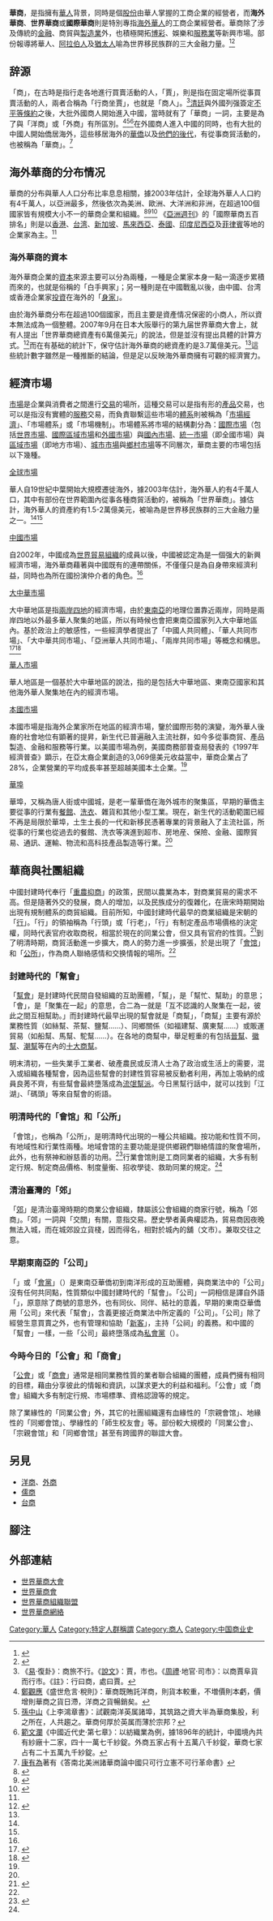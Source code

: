 {{seealso|商人|貿易家|企業家|實業家|銀行家|資本家|金融家|投資家|房地產家}}
'''華商'''，是指擁有[[華人|華人]]背景，同時是個[[股份|股份]]由華人掌握的工商企業的經營者，而'''海外華商'''、'''世界華商'''或'''國際華商'''則是特別專指[[海外華人|海外華人]]的工商企業經營者。華商除了涉及傳統的[[金融|金融]]、商貿與[[製造業|製造業]]外，也積極開拓[[博彩業|博彩]]、娛樂和[[服務業|服務業]]等新興市場。部份報導將華人、[[阿拉伯人|阿拉伯人]]及[[猶太人|猶太人]]喻為世界移民族群的三大金融力量。<ref name="gddx">{{cite news|newspaper=《发展导报》|date=2004年11月9日|title=华商成世界移民族群 三大金融力量之一|url=http://lib.gddx.gov.cn/jyxx/jyxx/200412/huacan.htm}}{{dead link|date=2018年4月 |bot=InternetArchiveBot |fix-attempted=yes }}</ref><ref name="worldandchinese">{{cite web|title=华商组织遍布全球|url=http://www.worldandchinese.org/trend/1.htm|publisher=世界华商网|deadurl=yes|archiveurl=https://web.archive.org/web/20070812154316/http://worldandchinese.org/trend/1.htm|archivedate=2007-08-12}}</ref>

==辞源==
「商」，在古時是指行走各地進行買賣活動的人，「賈」，則是指在固定場所從事買賣活動的人，兩者合稱為「行商坐賈」，也就是「商人」。<ref>《[[易經|易]]·復卦》：商旅不行。《[[說文|說文]]》：賈，市也。《[[周禮|周禮]]·地官·司市》：以商賈阜貨而行市。《註》：行曰商，處曰賈。</ref>[[清廷|清廷]]與外國列强簽定[[不平等條約|不平等條約]]之後，大批外國商人開始進入中國，當時就有了「華商」一詞，主要是為了與「洋商」或「外商」有所區別。<ref>[[鄭觀應|鄭觀應]]《盛世危言·稅則》：華商既賄託洋商，則貨本較重，不増價則本虧，價增則華商之貨日滯，洋商之貨暢銷矣。</ref><ref>[[孫中山|孫中山]]《上李鴻章書》：試觀南洋英属諸埠，其筑路之資大半為華商集股，利之所在，人共趨之。華商何厚於英属而薄於宗邦？</ref><ref>[[範文瀾|範文瀾]]《中國近代史·第七章》：以紡織業為例，據1896年的統計，中國境內共有紗廠十二家，四十一萬七千紗錠。外商五家占有十五萬八千紗錠，華商七家占有二十五萬九千紗錠。</ref>在外國商人進入中國的同時，也有大批的中國人開始僑居海外，這些移居海外的[[華僑|華僑]]以及[[華裔|他們的後代]]，有從事商貿活動的，也被稱為「華商」。<ref>[[康有為|康有為]]著有《答南北美洲諸華商論中國只可行立憲不可行革命書》</ref>

==海外華商的分布情况==
華商的分布與華人人口分布比率息息相關，據2003年估計，全球海外華人人口約有4千萬人，以亞洲最多，然後依次為美洲、歐洲、大洋洲和非洲，在超過100個國家皆有規模大小不一的華商企業和組織。<ref name="cri">{{cite news|title=世界华商大会：马哈蒂尔称中国商机无限|url=http://gb2.chinabroadcast.cn/772/2003-7-29/104@276165.htm|newspaper=国际纵横|date=2003年7月29日}}{{dead link|date=2018年4月 |bot=InternetArchiveBot |fix-attempted=yes }}</ref><ref name="us">{{cite web|title=今日美國華商|url=http://www.usccc.net/chabiz/casbizfacts.htm|publisher=U.S. Chinese Chamber of Commerce|deadurl=yes|archiveurl=https://web.archive.org/web/20101129042420/http://www.usccc.net/chabiz/casbizfacts.htm|archivedate=2010-11-29}}</ref><ref>{{cite news|title=中國式金錢觀|url=http://news.xinhuanet.com/fortune/2005-11/28/content_3846256.htm|newspaper=《韓經商業周刊》|date=2005年11月28日|deadurl=yes|archiveurl=https://web.archive.org/web/20130517205716/http://news.xinhuanet.com/fortune/2005-11/28/content_3846256.htm|archivedate=2013年5月17日}}</ref> 《[[亞洲週刊|亞洲週刊]]》的「國際華商五百排名」則是以[[香港|香港]]、[[台湾|台湾]]、[[新加坡|新加坡]]、[[馬來西亞|馬來西亞]]、[[泰國|泰國]]、[[印度尼西亞|印度尼西亞]]及[[菲律賓|菲律賓]]等地的企業家為主。<ref name="gddx"/>

===海外華商的資本===
{{seealso|華資|中資|台資|港資|澳資}}
海外華商企業的[[資本|資本]]來源主要可以分為兩種，一種是企業家本身一點一滴逐步累積而來的，也就是俗稱的「白手興家」；另一種則是在中國戰亂以後，由中國、台湾或香港企業家[[投資|投資]]在海外的「[[資金|身家]]」。

由於海外華商分布在超過100個國家，而且主要是資產情况保密的小商人，所以資本無法成為一個整體。2007年9月在日本大阪舉行的第九届世界華商大會上，就有人提出「世界華商總資產有6萬億美元」的說法，但是並沒有提出具體的計算方式。<ref name="syqw">{{cite web|publisher=沈阳侨务|date=2008年1月16日|title=2007年世界华商发展报告|url=http://www.syqw.gov.cn/syqj/qjie-mob.asp?id=6555|deadurl=yes|archiveurl=https://web.archive.org/web/20120512183021/http://syqw.gov.cn/syqj/qjie-mob.asp?id=6555|archivedate=2012年5月12日}}</ref>而在有基础的統計下，保守估計海外華商的總資產約是3.7萬億美元。<ref name="syqw"/>這些統計數字雖然是一種推斷的結論，但是足以反映海外華商擁有可觀的經濟實力。

==經濟市場==
{{seealso|市場|市場經濟}}
[[市場|市場]]是企業與消費者之間進行[[交易|交易]]的場所，這種交易可以是指有形的[[產品|產品]]交易，也可以是指沒有實體的[[服務|服務]]交易，而負責聯繫這些市場的[[體系|體系]]則被稱為「[[市場經濟|市場經濟]]」、「市場體系」或「市場機制」。市場體系將市場的結構劃分為：[[國際市場|國際市場]]（包括[[世界市場|世界市場]]、[[國際區域市場|國際區域市場]]和[[外國市場|外國市場]]）與[[國內市場|國內市場]]、[[統一市場|統一市場]]（即全國市場）與[[區域市場|區域市場]]（即地方市場）、[[城市市場|城市市場]]與[[鄉村市場|鄉村市場]]等不同層次，華商主要的市場包括以下幾種。

; [[世界經濟|全球市場]]
華人自19世紀中葉開始大規模遷徙海外，據2003年估計，海外華人約有4千萬人口，其中有部份在世界範圍內從事各種商貿活動的，被稱為「世界華商」。據估計，海外華人的資產約有1.5-2萬億美元，被喻為是世界移民族群的三大金融力量之一。<ref name="gddx"/><ref name="worldandchinese"/>

; [[中國經濟|中國市場]]
自2002年，中國成為[[世界貿易組織|世界貿易組織]]的成員以後，中國被認定為是一個强大的新興經濟市場，海外華商藉著與中國既有的連帶關係，不僅僅只是為自身帶來經濟利益，同時也為所在國扮演仲介者的角色。<ref name="cri"/>

; [[大中華地區|大中華市場]]
大中華地區是指[[兩岸四地|兩岸四地]]的經濟市場，由於[[東南亞|東南亞]]的地理位置靠近兩岸，同時是兩岸四地以外最多華人聚集的地區，所以有時候也會把東南亞國家列入大中華地區內。基於政治上的敏感性，一些經濟學者提出了「中國人共同體」、「華人共同市場」、「大中華共同市場」、「亞洲華人共同市場」、「兩岸共同市場」等概念和構思。<ref>{{cite web|author=海基會|title=兩岸與世界經濟：從「自由貿易港區」構思看兩岸經濟合作的展望|url=http://www.seftb.org/mhypage.exe?HYPAGE=/toprint/03/03_content_01.asp&weekid=41&idx=2|publisher=兩岸經貿網}}</ref><ref>{{cite web|title=兩岸共同市場兩岸和解契機？|url=http://www.crossstrait.org/version1/news_list.php?number=298|publisher=兩岸共同市場基金會}}{{dead link|date=2018年4月 |bot=InternetArchiveBot |fix-attempted=yes }}</ref>

; [[華人地區|華人市場]]
華人地區是一個基於大中華地區的說法，指的是包括大中華地區、東南亞國家和其他海外華人聚集地在內的經濟市場。

; [[:分類:各國經濟|本國市場]]
本國市場是指海外企業家所在地區的經濟市場，鑒於國際形勢的演變，海外華人後裔的社會地位有顕著的提昇，新生代已普遍融入主流社群，如今多從事商貿、產品製造、金融和服務等行業。以美國市場為例，美國商務部普查局發表的《1997年經濟普查》顕示，在亞太裔企業創造的3,069億美元收益當中，華商企業占了28%，企業營業的平均成長率甚至超越美國本土企業。<ref name="us"/>

; [[華埠|華埠]]
華埠，又稱為唐人街或中國城，是老一輩華僑在海外城市的聚集區，早期的華僑主要從事的行業有[[餐館|餐館]]、[[洗衣業|洗衣]]、雜貨和其他小型工業。現在，新生代的活動範圍已經不再是局限於華埠，土生土長的一代和新移民憑著專業的背景融入了主流社區，所從事的行業也從過去的餐館、洗衣等演進到超市、房地産、保險、金融、國際貿易、通訊、運輸、物流和高科技產品製造等行業。<ref name="us"/>

==華商與社團組織==
{{main|商會|商幫}}
中國封建時代奉行「[[重農抑商|重農抑商]]」的政策，民間以農業為本，對商業貿易的需求不高。但是隨著外交的發展，商人的增加，以及民族成分的復雜化，在唐宋時期開始出現有規制體系的商貿組織。目前所知，中國封建時代最早的商業組織是宋朝的「[[行|行]]」。「行」的領袖稱為「行頭」或「行老」，「行」有制定產品市場價格的決定權，同時代表官府收取商税，相當於現在的同業公會，但又具有官府的性質。<ref name="chiculture">{{cite web|title=商人的社會組織|url=http://hk.chiculture.net/0902/html/c19/0902c19.html|publisher=中國古代商業}}</ref>到了明清時期，商貿活動進一步擴大，商人的勢力進一步擴張，於是出現了「[[會馆|會馆]]」和「[[公所|公所]]」，作為商人聯絡感情和交换情報的場所。<ref name="chiculture"/>

===封建時代的「幫會」===
「[[幫會|幫會]]」是封建時代民間自發組織的互助團體，「幫」，是「幫忙、幫助」的意思；「會」，是「聚集在一起」的意思，合二為一就是「互不認識的人聚集在一起，彼此之間互相幫助。」而封建時代最早出現的幫會就是「商幫」，「商幫」主要有源於業務性質（如絲幫、茶幫、鹽幫……）、同鄉關係（如福建幫、廣東幫……）或販運貿易（如船幫、馬幫、駝幫……）。在各地的商幫中，舉足輕重的有包括[[晋商|晉幫]]、[[徽商|徽幫]]、[[潮商|潮幫]]等在內的[[十大商幫|十大商幫]]。

明末清初，一些失業手工業者、破產農民或反清人士為了政治或生活上的需要，混入或組織各種幫會，因為這些幫會的封建性質容易被反動者利用，再加上吸納的成員良莠不齊，有些幫會最終墮落成為[[黑社會|流氓幫派]]。今日黑幫行話中，就可以找到「江湖」、「碼頭」等來自幫會的術語。

===明清時代的「會馆」和「公所」===
「會馆」，也稱為「公所」，是明清時代出現的一種公共組織。按功能和性質不同，有地域性和行業性兩種。地域會馆的主要功能是提供鄉親們聯絡情誼的聚會場所，此外，也有祭神和辦慈善的功用。<ref name="chiculture2">{{cite web|title=會馆、公所|url=http://hk.chiculture.net/0902/html/d35/0902d35.html|publisher=中國古代商業}}</ref>行業會馆則是工商同業者的組織，大多有制定行規、制定商品價格、制度量衡、招收學徒、救助同業的規定。<ref name="chiculture2"/>

===清治臺灣的「郊」===
「[[郊|郊]]」是清治臺灣時期的商業公會組織，隸屬該公會組織的商家行號，稱為「郊商」。「郊」一詞與「交關」有關，意指交易。歷史學者黃典權認為，貿易商因夜晚無法入城，而在城郊設立貨棧，因而得名，相對於城內的舖（文市）。兼取交往之意。

===早期東南亞的「公司」===
「{{tsl|en|Kongsi|公司 (秘密結社)|公司}}」或「[[會黨|會黨]]」（{{lang|ms|Kongsi}}）是東南亞華僑初到南洋形成的互助團體，與商業法中的「公司」沒有任何共同點，性質類似中國封建時代的「幫會」。「公司」一詞相信是譯自外語「{{lang|en|Company}}」，原意除了商號的意思外，也有同伙、同伴、結社的意義，早期的東南亞華僑用「公司」來代表「幫會」，含義更接近商業法中所定義的「公司」。「公司」除了經營生意買賣之外，也有管理和協助「[[新客|新客]]」，主持「公祠」的義務。和中國的「幫會」一樣，一些「公司」最終墮落成為[[私會黨|私會黨]]（{{lang|ms|Kongsi gelap}}）。

===今時今日的「公會」和「商會」===
「[[公會|公會]]」或「[[商會|商會]]」通常是相同業務性質的業者聯合組織的團體，成員們擁有相同的目標，藉由分享彼此的情報和資訊，以謀求更大的利益和福利。「公會」或「商會」組織大多有制定行規、市場標準、資格認證等的規定。

除了業緣性的「同業公會」外，其它的社團組織還有血緣性的「宗親會馆」、地緣性的「同鄉會馆」、學緣性的「師生校友會」等。部份較大規模的「同業公會」、「宗親會馆」和「同鄉會馆」甚至有跨國界的聯誼大會。

==另見==
* [[洋商|洋商]]、[[外商|外商]]
* [[儒商|儒商]]
* [[台商|台商]]

==腳注==
{{reflist}}

== 外部連結 ==
* [http://www.wcec-secretariat.org/ 世界華商大會]
* [https://web.archive.org/web/20110927065139/http://www.waoce.org/ 世界華商會]
* [http://www.wfceo.org/ 世界華商組織聯盟]
* [http://www.wcbn.com.sg/ 世界華商網絡]

{{中國商業}}
{{海外華人}}

[[Category:華人|Category:華人]]
[[Category:特定人群稱謂|Category:特定人群稱謂]]
[[Category:商人|Category:商人]]
[[Category:中国商业史|Category:中国商业史]]